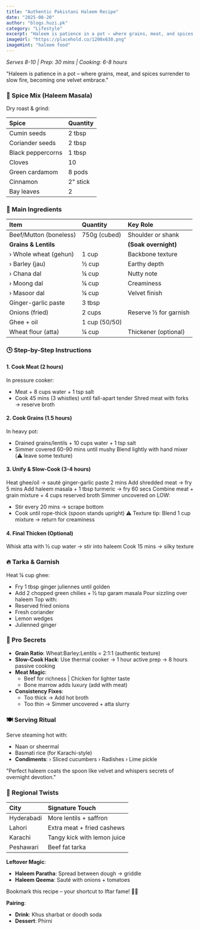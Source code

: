 ```yaml
---
title: "Authentic Pakistani Haleem Recipe"
date: "2025-08-20"
author: "blogs.huzi.pk"
category: "Lifestyle"
excerpt: "Haleem is patience in a pot – where grains, meat, and spices surrender to slow fire, becoming one velvet embrace."
imageUrl: "https://placehold.co/1200x630.png"
imageHint: "haleem food"
---
```


*Serves 8-10 | Prep: 30 mins | Cooking: 6-8 hours*

"Haleem is patience in a pot – where grains, meat, and spices surrender to slow fire, becoming one velvet embrace."

### 🧂 Spice Mix (Haleem Masala)
Dry roast & grind:

| Spice | Quantity |
| :--- | :--- |
| Cumin seeds | 2 tbsp |
| Coriander seeds | 2 tbsp |
| Black peppercorns | 1 tbsp |
| Cloves | 10 |
| Green cardamom | 8 pods |
| Cinnamon | 2" stick |
| Bay leaves | 2 |

### 🥩 Main Ingredients
| Item | Quantity | Key Role |
| :--- | :--- | :--- |
| Beef/Mutton (boneless) | 750g (cubed) | Shoulder or shank |
| **Grains & Lentils** | | **(Soak overnight)** |
| › Whole wheat (gehun) | 1 cup | Backbone texture |
| › Barley (jau) | ½ cup | Earthy depth |
| › Chana dal | ¼ cup | Nutty note |
| › Moong dal | ¼ cup | Creaminess |
| › Masoor dal | ¼ cup | Velvet finish |
| Ginger-garlic paste | 3 tbsp | |
| Onions (fried) | 2 cups | Reserve ½ for garnish |
| Ghee + oil | 1 cup (50/50) | |
| Wheat flour (atta) | ¼ cup | Thickener (optional) |

### 🕒 Step-by-Step Instructions
#### 1. Cook Meat (2 hours)
In pressure cooker:
- Meat + 8 cups water + 1 tsp salt
- Cook 45 mins (3 whistles) until fall-apart tender
Shred meat with forks → reserve broth

#### 2. Cook Grains (1.5 hours)
In heavy pot:
- Drained grains/lentils + 10 cups water + 1 tsp salt
- Simmer covered 60-90 mins until mushy
Blend lightly with hand mixer (⚠️ leave some texture)

#### 3. Unify & Slow-Cook (3-4 hours)
Heat ghee/oil → sauté ginger-garlic paste 2 mins
Add shredded meat → fry 5 mins
Add haleem masala + 1 tbsp turmeric → fry 60 secs
Combine meat + grain mixture + 4 cups reserved broth
Simmer uncovered on LOW:
- Stir every 20 mins → scrape bottom
- Cook until rope-thick (spoon stands upright)
⚠️ Texture tip: Blend 1 cup mixture → return for creaminess

#### 4. Final Thicken (Optional)
Whisk atta with ½ cup water → stir into haleem
Cook 15 mins → silky texture

### 🔥 Tarka & Garnish
Heat ¼ cup ghee:
- Fry 1 tbsp ginger juliennes until golden
- Add 2 chopped green chilies + ½ tsp garam masala
Pour sizzling over haleem
Top with:
- Reserved fried onions
- Fresh coriander
- Lemon wedges
- Julienned ginger

### 🌟 Pro Secrets
- **Grain Ratio**: Wheat:Barley:Lentils = 2:1:1 (authentic texture)
- **Slow-Cook Hack**: Use thermal cooker → 1 hour active prep → 8 hours passive cooking
- **Meat Magic**:
  - Beef for richness | Chicken for lighter taste
  - Bone marrow adds luxury (add with meat)
- **Consistency Fixes**:
  - Too thick → Add hot broth
  - Too thin → Simmer uncovered + atta slurry

### 🍽️ Serving Ritual
Serve steaming hot with:
- Naan or sheermal
- Basmati rice (for Karachi-style)
- **Condiments**:
  › Sliced cucumbers
  › Radishes
  › Lime pickle

"Perfect haleem coats the spoon like velvet and whispers secrets of overnight devotion."

### 📜 Regional Twists
| City | Signature Touch |
| :--- | :--- |
| Hyderabadi | More lentils + saffron |
| Lahori | Extra meat + fried cashews |
| Karachi | Tangy kick with lemon juice |
| Peshawari | Beef fat tarka |

**Leftover Magic**:
- **Haleem Paratha**: Spread between dough → griddle
- **Haleem Qeema**: Sauté with onions + tomatoes

Bookmark this recipe – your shortcut to Iftar fame! 🌙✨

**Pairing**:
- **Drink**: Khus sharbat or doodh soda
- **Dessert**: Phirni
